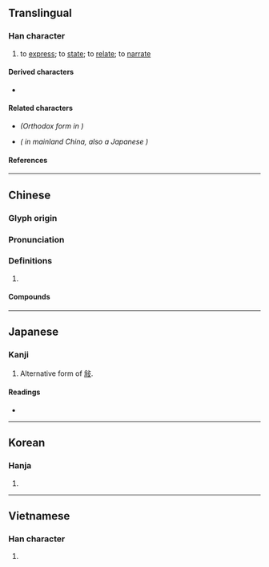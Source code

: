 {{also|叙|敍}}
{{character info/new}}
==Translingual==
{{ja-forms|[[叙]]|[[叙]]|敘}}

===Han character===
{{Han char|rn=66|rad=攴|as=07|sn=11|four=88940|canj=ODOK|ids=⿰余攵}}

# to [[express]]; to [[state]]; to [[relate]]; to [[narrate]]

====Derived characters====
* {{l|mul|[[漵]]}}

====Related characters====
* {{l|mul|[[敍]]}} ''(Orthodox form in {{w|Kangxi dictionary}})''
* {{l|mul|[[叙]]}} ''({{w|Simplified Chinese|Simplified form}} in mainland China, also a Japanese {{w|shinjitai}})''

====References====
{{Han ref|kx=0472.051|dkj=13206|dj=0821.140|hdz=21463.030|uh=6558}}

----

==Chinese==
{{zh-forms|s=叙|alt=敍}}

===Glyph origin===
{{Han etym}}

===Pronunciation===
{{zh-pron
|m=xù
|c=zeoi6
|mn=qz:sǐr/tw,xm:sū/zz:sī
|mc=y
|oc=y
|cat=
}}

===Definitions===
{{zh-hanzi}}

# {{rfdef|zh}}

====Compounds====
{{zh-der|他敘式|倒敘|共敘舊姻|套敘|容敘|少敘|平鋪直敘|惇敘|插敘|敘事|敘事句|敘事文|敘事曲|敘事詩|敘傳|敘別|敘功|敘勛|敘家常|敘文|敘明|敘獎|敘用|敘禮|敘舊|敘言|敘話|敘說|敘談|敘論|敘述|敘述句|敘錄|敘闊|暢敘|泣笑敘闊|秩敘|自敘帖|記敘|記敘文|議敘|追敘|銓敘|鋪敘|閒敘|順敘}}

----

==Japanese==

===Kanji===
{{ja-kanji|grade=|rs=攴07}} <!-- Not the kyūjitai of 叙. See 敍 instead -->

# Alternative form of [[敍]].

====Readings====
* {{ja-readings|on=[[じょ]] (jo)|kun=[[ついでる]] (tsuideru), [[ついで]] (tsuide)}}

----

==Korean==

===Hanja===
{{ko-hanja|hangeul=서|eumhun=|rv=seo|mr=sŏ|y=se}}

# {{defn|lang=ko|sort=攴07}}

----

==Vietnamese==

===Han character===
{{vi-hantu|[[tự]]|rs=攴07}}

# {{defn|lang=vi|sort=攴07}}